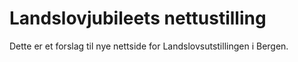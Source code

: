
# Landslovjubileets nettustilling
 
Dette er et forslag til nye nettside for Landslovsutstillingen i Bergen.

<Work id="ubb-ms-0558" />

